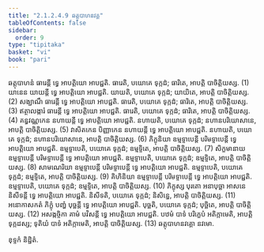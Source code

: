 ```yaml
---
title: "2.1.2.4.9 ឆត្តុបាហនវគ្គ"
tableOfContents: false
sidebar:
  order: 9
type: "tipitaka"
basket: "vi"
book: "pari"
---
```



<DynamicBreadcrumb />

<Division number="239" book="pari">

<Paragraph number="968" book="pari">
ឆត្តុបាហនំ ធារេន្តី ទ្វេ អាបត្តិយោ អាបជ្ជតិ. ធារេតិ, បយោគេ ទុក្កដំ; ធារិតេ, អាបត្តិ បាចិត្តិយស្ស. (1)
</Paragraph>

<Paragraph number="969" book="pari">
យានេន យាយន្តី ទ្វេ អាបត្តិយោ អាបជ្ជតិ. យាយតិ, បយោគេ ទុក្កដំ; យាយិតេ, អាបត្តិ បាចិត្តិយស្ស. (2)
</Paragraph>

<Paragraph number="970" book="pari">
សង្ឃាណឹ ធារេន្តី ទ្វេ អាបត្តិយោ អាបជ្ជតិ. ធារេតិ, បយោគេ ទុក្កដំ; ធារិតេ, អាបត្តិ បាចិត្តិយស្ស. (3)
</Paragraph>

<Paragraph number="971" book="pari">
ឥត្ថាលង្ការំ ធារេន្តី ទ្វេ អាបត្តិយោ អាបជ្ជតិ. ធារេតិ, បយោគេ ទុក្កដំ; ធារិតេ, អាបត្តិ បាចិត្តិយស្ស. (4)
</Paragraph>

<Paragraph number="972" book="pari">
គន្ធវណ្ណកេន នហាយន្តី ទ្វេ អាបត្តិយោ អាបជ្ជតិ. នហាយតិ, បយោគេ ទុក្កដំ; នហានបរិយោសានេ, អាបត្តិ បាចិត្តិយស្ស. (5)
</Paragraph>

<Paragraph number="973" book="pari">
វាសិតកេន បិញ្ញាកេន នហាយន្តី ទ្វេ អាបត្តិយោ អាបជ្ជតិ. នហាយតិ, បយោគេ ទុក្កដំ; នហានបរិយោសានេ, អាបត្តិ បាចិត្តិយស្ស. (6)
</Paragraph>

<Paragraph number="974" book="pari">
ភិក្ខុនិយា ឧម្មទ្ទាបេន្តី បរិមទ្ទាបេន្តី ទ្វេ អាបត្តិយោ អាបជ្ជតិ. ឧម្មទ្ទាបេតិ, បយោគេ ទុក្កដំ; ឧម្មទ្ទិតេ, អាបត្តិ បាចិត្តិយស្ស. (7)
</Paragraph>

<Paragraph number="975" book="pari">
សិក្ខមានាយ ឧម្មទ្ទាបេន្តី បរិមទ្ទាបេន្តី ទ្វេ អាបត្តិយោ អាបជ្ជតិ. ឧម្មទ្ទាបេតិ, បយោគេ ទុក្កដំ; ឧម្មទ្ទិតេ, អាបត្តិ បាចិត្តិយស្ស. (8)
</Paragraph>

<Paragraph number="976" book="pari">
សាមណេរិយា ឧម្មទ្ទាបេន្តី បរិមទ្ទាបេន្តី ទ្វេ អាបត្តិយោ អាបជ្ជតិ. ឧម្មទ្ទាបេតិ, បយោគេ ទុក្កដំ; ឧម្មទ្ទិតេ, អាបត្តិ បាចិត្តិយស្ស. (9)
</Paragraph>

<Paragraph number="977" book="pari">
គិហិនិយា ឧម្មទ្ទាបេន្តី បរិមទ្ទាបេន្តី ទ្វេ អាបត្តិយោ អាបជ្ជតិ. ឧម្មទ្ទាបេតិ, បយោគេ ទុក្កដំ; ឧម្មទ្ទិតេ, អាបត្តិ បាចិត្តិយស្ស. (10)
</Paragraph>

<Paragraph number="978" book="pari">
ភិក្ខុស្ស បុរតោ អនាបុច្ឆា អាសនេ និសីទន្តី ទ្វេ អាបត្តិយោ អាបជ្ជតិ. និសីទតិ, បយោគេ ទុក្កដំ; និសិន្នេ, អាបត្តិ បាចិត្តិយស្ស. (11)
</Paragraph>

<Paragraph number="979" book="pari">
អនោកាសកតំ ភិក្ខុំ បញ្ហំ បុច្ឆន្តី ទ្វេ អាបត្តិយោ អាបជ្ជតិ. បុច្ឆតិ, បយោគេ ទុក្កដំ; បុច្ឆិតេ, អាបត្តិ បាចិត្តិយស្ស. (12)
</Paragraph>

<Paragraph number="980" book="pari">
អសង្កច្ចិកា គាមំ បវិសន្តី ទ្វេ អាបត្តិយោ អាបជ្ជតិ. បឋមំ បាទំ បរិក្ខេបំ អតិក្កាមេតិ, អាបត្តិ ទុក្កដស្ស; ទុតិយំ បាទំ អតិក្កាមេតិ, អាបត្តិ បាចិត្តិយស្ស. (13)

</Paragraph>
</Division>

<Paragraph number="981" type="center" book="pari">
ឆត្តុបាហនវគ្គោ នវមោ.

  
ខុទ្ទកំ និដ្ឋិតំ.
</Paragraph>